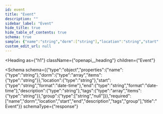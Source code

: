 ```yaml
---
id: event
title: "Event"
description: ""
sidebar_label: "Event"
hide_title: true
hide_table_of_contents: true
schema: true
sample: {"name":"string","dorm":["string"],"location":"string","start":"2024-07-29T15:51:28.071Z","end":"2024-07-29T15:51:28.071Z","description":"string","tags":["string"]}
custom_edit_url: null
---
```



<Heading
  as={"h1"}
  className={"openapi__heading"}
  children={"Event"}
>
</Heading>





<Schema
  schema={{"type":"object","properties":{"name":{"type":"string"},"dorm":{"type":"array","items":{"type":"string"}},"location":{"type":"string"},"start":{"type":"string","format":"date-time"},"end":{"type":"string","format":"date-time"},"description":{"type":"string"},"tags":{"type":"array","items":{"type":"string"}},"group":{"type":["string","null"]}},"required":["name","dorm","location","start","end","description","tags","group"],"title":"Event"}}
  schemaType={"response"}
>
  
</Schema>
            